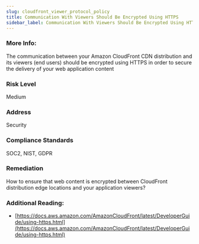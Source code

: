 ```yaml
---
slug: cloudfront_viewer_protocol_policy
title: Communication With Viewers Should Be Encrypted Using HTTPS
sidebar_label: Communication With Viewers Should Be Encrypted Using HTTPS
---
```


### More Info:

The communication between your Amazon CloudFront CDN distribution and its viewers (end users) should be encrypted using HTTPS in order to secure the delivery of your web application content

### Risk Level

Medium

### Address

Security

### Compliance Standards

SOC2, NIST, GDPR

### Remediation

How to ensure that web content is encrypted between CloudFront distribution edge locations and your application viewers?

### Additional Reading:

- [https://docs.aws.amazon.com/AmazonCloudFront/latest/DeveloperGuide/using-https.html](https://docs.aws.amazon.com/AmazonCloudFront/latest/DeveloperGuide/using-https.html) 

